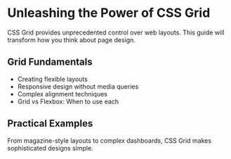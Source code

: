 
<MdxLayout>

# Unleashing the Power of CSS Grid

CSS Grid provides unprecedented control over web layouts. This guide will transform how you think about page design.

## Grid Fundamentals

- Creating flexible layouts
- Responsive design without media queries
- Complex alignment techniques
- Grid vs Flexbox: When to use each

## Practical Examples

From magazine-style layouts to complex dashboards, CSS Grid makes sophisticated designs simple.

</MdxLayout>
